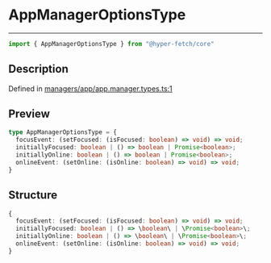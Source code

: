 

# AppManagerOptionsType

<div class="api-docs__separator" data-reactroot="">

---

</div><div class="api-docs__import" data-reactroot="">

```ts
import { AppManagerOptionsType } from "@hyper-fetch/core"
```

</div><div class="api-docs__section">

## Description

</div><div class="api-docs__description"><span class="api-docs__do-not-parse">



</span></div><p class="api-docs__definition">

Defined in [managers/app/app.manager.types.ts:1](https://github.com/BetterTyped/hyper-fetch/blob/993719ed/packages/core/src/managers/app/app.manager.types.ts#L1)

</p><div class="api-docs__section">

## Preview

</div><div class="api-docs__preview type">

```ts
type AppManagerOptionsType = {
  focusEvent: (setFocused: (isFocused: boolean) => void) => void; 
  initiallyFocused: boolean | () => boolean | Promise<boolean>; 
  initiallyOnline: boolean | () => boolean | Promise<boolean>; 
  onlineEvent: (setOnline: (isOnline: boolean) => void) => void; 
}
```

</div><div class="api-docs__section">

## Structure

</div><div class="api-docs__returns">

```ts
{
  focusEvent: (setFocused: (isFocused: boolean) => void) => void;
  initiallyFocused: boolean | () => \boolean\ | \Promise<boolean>\;
  initiallyOnline: boolean | () => \boolean\ | \Promise<boolean>\;
  onlineEvent: (setOnline: (isOnline: boolean) => void) => void;
}
```

</div>